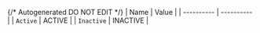 {/* Autogenerated DO NOT EDIT  */}
| Name       | Value      |
| ---------- | ---------- |
| `Active`   | ACTIVE     |
| `Inactive` | INACTIVE   |